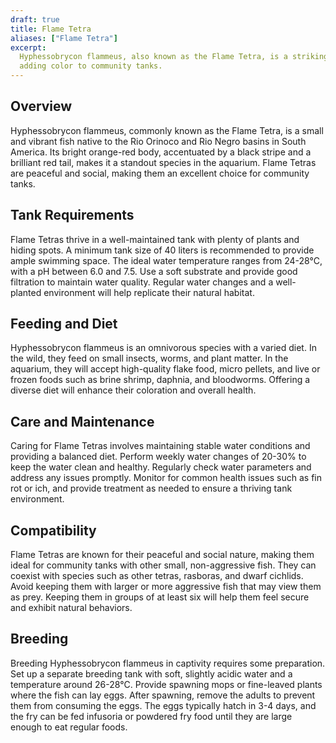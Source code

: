 ```yaml
---
draft: true
title: Flame Tetra
aliases: ["Flame Tetra"]
excerpt:
  Hyphessobrycon flammeus, also known as the Flame Tetra, is a striking fish with vibrant orange and red hues, ideal for
  adding color to community tanks.
---
```


## Overview

Hyphessobrycon flammeus, commonly known as the Flame Tetra, is a small and vibrant fish native to the Rio Orinoco and
Rio Negro basins in South America. Its bright orange-red body, accentuated by a black stripe and a brilliant red tail,
makes it a standout species in the aquarium. Flame Tetras are peaceful and social, making them an excellent choice for
community tanks.

## Tank Requirements

Flame Tetras thrive in a well-maintained tank with plenty of plants and hiding spots. A minimum tank size of 40 liters
is recommended to provide ample swimming space. The ideal water temperature ranges from 24-28°C, with a pH between 6.0
and 7.5. Use a soft substrate and provide good filtration to maintain water quality. Regular water changes and a
well-planted environment will help replicate their natural habitat.

## Feeding and Diet

Hyphessobrycon flammeus is an omnivorous species with a varied diet. In the wild, they feed on small insects, worms, and
plant matter. In the aquarium, they will accept high-quality flake food, micro pellets, and live or frozen foods such as
brine shrimp, daphnia, and bloodworms. Offering a diverse diet will enhance their coloration and overall health.

## Care and Maintenance

Caring for Flame Tetras involves maintaining stable water conditions and providing a balanced diet. Perform weekly water
changes of 20-30% to keep the water clean and healthy. Regularly check water parameters and address any issues promptly.
Monitor for common health issues such as fin rot or ich, and provide treatment as needed to ensure a thriving tank
environment.

## Compatibility

Flame Tetras are known for their peaceful and social nature, making them ideal for community tanks with other small,
non-aggressive fish. They can coexist with species such as other tetras, rasboras, and dwarf cichlids. Avoid keeping
them with larger or more aggressive fish that may view them as prey. Keeping them in groups of at least six will help
them feel secure and exhibit natural behaviors.

## Breeding

Breeding Hyphessobrycon flammeus in captivity requires some preparation. Set up a separate breeding tank with soft,
slightly acidic water and a temperature around 26-28°C. Provide spawning mops or fine-leaved plants where the fish can
lay eggs. After spawning, remove the adults to prevent them from consuming the eggs. The eggs typically hatch in 3-4
days, and the fry can be fed infusoria or powdered fry food until they are large enough to eat regular foods.
